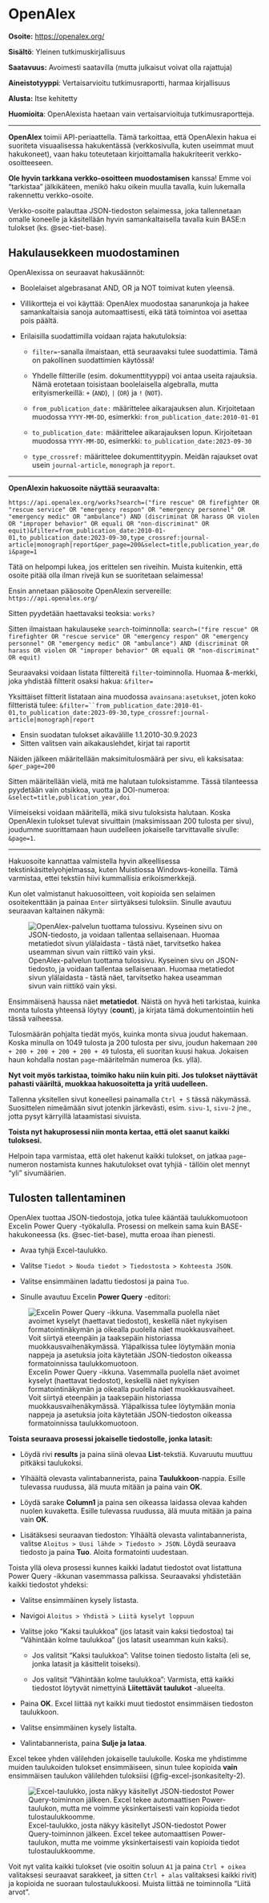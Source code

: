 # OpenAlex {#sec-tiet-openalex}

**Osoite:** <https://openalex.org/>

**Sisältö**: Yleinen tutkimuskirjallisuus

**Saatavuus:** Avoimesti saatavilla (mutta julkaisut voivat olla rajattuja)

**Aineistotyyppi**: Vertaisarvioitu tutkimusraportti, harmaa kirjallisuus

**Alusta:** Itse kehitetty

**Huomioita**: OpenAlexista haetaan vain vertaisarvioituja tutkimusraportteja.

------------------------------------------------------------------------

**OpenAlex** toimii API-periaattella. Tämä tarkoittaa, että OpenAlexin hakua ei suoriteta visuaalisessa hakukentässä (verkkosivulla, kuten useimmat muut hakukoneet), vaan haku toteutetaan kirjoittamalla hakukriteerit verkko-osoitteeseen.

**Ole hyvin tarkkana verkko-osoitteen muodostamisen** kanssa! Emme voi "tarkistaa" jälkikäteen, menikö haku oikein muulla tavalla, kuin lukemalla rakennettu verkko-osoite.

Verkko-osoite palauttaa JSON-tiedoston selaimessa, joka tallennetaan omalle koneelle ja käsitellään hyvin samankaltaisella tavalla kuin BASE:n tulokset (ks. @sec-tiet-base).

## Hakulausekkeen muodostaminen

OpenAlexissa on seuraavat hakusäännöt:

-   Boolelaiset algebrasanat AND, OR ja NOT toimivat kuten yleensä.

-   Villikortteja ei voi käyttää: OpenAlex muodostaa sanarunkoja ja hakee samankaltaisia sanoja automaattisesti, eikä tätä toimintoa voi asettaa pois päältä.

-   Erilaisilla suodattimilla voidaan rajata hakutuloksia:

    -   `filter=`-sanalla ilmaistaan, että seuraavaksi tulee suodattimia. Tämä on pakollinen suodattimien käytössä!

    -   Yhdelle filtterille (esim. dokumenttityyppi) voi antaa useita rajauksia. Nämä erotetaan toisistaan boolelaisella algebralla, mutta erityismerkeillä: `+` (`AND`), `|` (`OR`) ja `!` (`NOT`).

    -   `from_publication_date:` määrittelee aikarajauksen alun. Kirjoitetaan muodossa `YYYY-MM-DD`, esimerkki: `from_publication_date:2010-01-01`

    -   `to_publication_date:` määrittelee aikarajauksen lopun. Kirjoitetaan muodossa `YYYY-MM-DD`, esimerkki: `to_publication_date:2023-09-30`

    -   `type_crossref:` määrittelee dokumenttityypin. Meidän rajaukset ovat usein `journal-article`, `monograph` ja `report`.

------------------------------------------------------------------------

**OpenAlexin hakuosoite näyttää seuraavalta:**

`https://api.openalex.org/works?search=("fire rescue" OR firefighter OR "rescue service" OR "emergency respon" OR "emergency personnel" OR "emergency medic" OR "ambulance") AND (discriminat OR harass OR violen OR "improper behavior" OR equali OR "non-discriminat" OR equit)&filter=from_publication_date:2010-01-01,to_publication_date:2023-09-30,type_crossref:journal-article|monograph|report&per_page=200&select=title,publication_year,doi&page=1`

Tätä on helpompi lukea, jos erittelen sen riveihin. Muista kuitenkin, että osoite pitää olla ilman rivejä kun se suoritetaan selaimessa!

Ensin annetaan pääosoite OpenAlexin servereille: `https://api.openalex.org/`

Sitten pyydetään haettavaksi teoksia: `works?`

Sitten ilmaistaan hakulauseke `search`-toiminnolla: `search=("fire rescue" OR firefighter OR "rescue service" OR "emergency respon" OR "emergency personnel" OR "emergency medic" OR "ambulance") AND (discriminat OR harass OR violen OR "improper behavior" OR equali OR "non-discriminat" OR equit)`

Seuraavaksi voidaan listata filttereitä `filter`-toiminnolla. Huomaa &-merkki, joka yhdistää filtterit osaksi hakua: `&filter=`

Yksittäiset filtterit listataan aina muodossa `avainsana:asetukset`, joten koko filtteristä tulee: `&filter=``from_publication_date:2010-01-01,to_publication_date:2023-09-30,type_crossref:journal-article|monograph|report`

-   Ensin suodatan tulokset aikavälille 1.1.2010-30.9.2023
-   Sitten valitsen vain aikakauslehdet, kirjat tai raportit

Näiden jälkeen määritellään maksimitulosmäärä per sivu, eli kaksisataa: `&per_page=200`

Sitten määritellään vielä, mitä me halutaan tuloksistamme. Tässä tilanteessa pyydetään vain otsikkoa, vuotta ja DOI-numeroa: `&select=title,publication_year,doi`

Viimeiseksi voidaan määritellä, mikä sivu tuloksista halutaan. Koska OpenAlexin tulokset tulevat sivuittain (maksimissaan 200 tulosta per sivu), joudumme suorittamaan haun uudelleen jokaiselle tarvittavalle sivulle: `&page=1`.

------------------------------------------------------------------------

Hakuosoite kannattaa valmistella hyvin alkeellisessa tekstinkäsittelyohjelmassa, kuten Muistiossa Windows-koneilla. Tämä varmistaa, ettei tekstiin hiivi kummallisia erikoismerkkejä.

Kun olet valmistanut hakuosoitteen, voit kopioida sen selaimen osoitekenttään ja painaa `Enter` siirtyäksesi tuloksiin. Sinulle avautuu seuraavan kaltainen näkymä:

![OpenAlex-palvelun tuottama tulossivu. Kyseinen sivu on JSON-tiedosto, ja voidaan tallentaa sellaisenaan. Huomaa metatiedot sivun ylälaidasta - tästä näet, tarvitsetko hakea useamman sivun vain riittikö vain yksi.](pics/openalex_tulossivu.png){#fig-openalex-tulossivu fig-align="center"}

Ensimmäisenä haussa näet **metatiedot**. Näistä on hyvä heti tarkistaa, kuinka monta tulosta yhteensä löytyy (**count**), ja kirjata tämä dokumentointiin heti tässä vaiheessa.

Tulosmäärän pohjalta tiedät myös, kuinka monta sivua joudut hakemaan. Koska minulla on 1049 tulosta ja 200 tulosta per sivu, joudun hakemaan `200 + 200 + 200 + 200 + 200 + 49` tulosta, eli suoritan kuusi hakua. Jokaisen haun kohdalla nostan `page`-määritelmän numeroa (ks. yllä).

**Nyt voit myös tarkistaa, toimiko haku niin kuin piti. Jos tulokset näyttävät pahasti vääriltä, muokkaa hakuosoitetta ja yritä uudelleen.**

Tallenna yksitellen sivut koneellesi painamalla `Ctrl + S` tässä näkymässä. Suosittelen nimeämään sivut jotenkin järkevästi, esim. `sivu-1`, `sivu-2` jne., jotta pysyt kärryillä lataamistasi sivuista.

**Toista nyt hakuprosessi niin monta kertaa, että olet saanut kaikki tuloksesi.**

Helpoin tapa varmistaa, että olet hakenut kaikki tulokset, on jatkaa `page`-numeron nostamista kunnes hakutulokset ovat tyhjiä - tällöin olet mennyt "yli" sivumäärien.

## Tulosten tallentaminen

OpenAlex tuottaa JSON-tiedostoja, jotka tulee kääntää taulukkomuotoon Excelin Power Query -työkalulla. Prosessi on melkein sama kuin BASE-hakukoneessa (ks. @sec-tiet-base), mutta eroaa ihan pienesti.

-   Avaa tyhjä Excel-taulukko.

-   Valitse `Tiedot > Nouda tiedot > Tiedostosta > Kohteesta JSON`.

-   Valitse ensimmäinen ladattu tiedostosi ja paina `Tuo`.

-   Sinulle avautuu Excelin **Power Query** -editori:

![Excelin Power Query -ikkuna. Vasemmalla puolella näet avoimet kyselyt (haettavat tiedostot), keskellä näet nykyisen formatointinäkymän ja oikealla puolella näet muokkausvaiheet. Voit siirtyä eteenpäin ja taaksepäin historiassa muokkausvaihenäkymässä. Yläpalkissa tulee löytymään monia nappeja ja asetuksia joita käytetään JSON-tiedoston oikeassa formatoinnissa taulukkomuotoon.](pics/excel_powerquery.png){#fig-excel-powerquery-2 fig-align="center"}

**Toista seuraava prosessi jokaiselle tiedostolle, jonka latasit:**

-   Löydä rivi **results** ja paina siinä olevaa **List**-tekstiä. Kuvaruutu muuttuu pitkäksi taulukoksi.

-   Ylhäältä olevasta valintabannerista, paina **Taulukkoon**-nappia. Esille tulevassa ruudussa, älä muuta mitään ja paina vain **OK**.

-   Löydä sarake **Column1** ja paina sen oikeassa laidassa olevaa kahden nuolen kuvaketta. Esille tulevassa ruudussa, älä muuta mitään ja paina vain **OK**.

-   Lisätäksesi seuraavan tiedoston: Ylhäältä olevasta valintabannerista, valitse `Aloitus > Uusi lähde > Tiedosto > JSON`. Löydä seuraava tiedosto ja paina **Tuo**. Aloita formatointi uudestaan.

Toista yllä oleva prosessi kunnes kaikki ladatut tiedostot ovat listattuna Power Query -ikkunan vasemmassa palkissa. Seuraavaksi yhdistetään kaikki tiedostot yhdeksi:

-   Valitse ensimmäinen kysely listasta.

-   Navigoi `Aloitus > Yhdistä > Liitä kyselyt loppuun`

-   Valitse joko "Kaksi taulukkoa" (jos latasit vain kaksi tiedostoa) tai "Vähintään kolme taulukkoa" (jos latasit useamman kuin kaksi).

    -   Jos valitsit "Kaksi taulukkoa": Valitse toinen tiedosto listalta (eli se, jonka latasit ja käsittelit toiseksi).

    -   Jos valitsit "Vähintään kolme taulukkoa": Varmista, että kaikki tiedostot löytyvät nimettyinä **Liitettävät taulukot** -alueelta.

-   Paina **OK**. Excel liittää nyt kaikki muut tiedostot ensimmäisen tiedoston taulukkoon.

-   Valitse ensimmäinen kysely listalta.

-   Valintabannerista, paina **Sulje ja lataa**.

Excel tekee yhden välilehden jokaiselle taulukolle. Koska me yhdistimme muiden taulukoiden tulokset ensimmäiseen, sinun tulee kopioida **vain** ensimmäisen taulukon välilehden tuloksiisi (@fig-excel-jsonkasitelty-2).

![Excel-taulukko, josta näkyy käsitellyt JSON-tiedostot Power Query-toiminnon jälkeen. Excel tekee automaattisen Power-taulukon, mutta me voimme yksinkertaisesti vain kopioida tiedot tulostaulukkoomme.](pics/excel_jsonkasitelty.png){#fig-excel-jsonkasitelty-2 fig-align="center"}

Voit nyt valita kaikki tulokset (vie osoitin soluun `A1` ja paina `Ctrl + oikea` valitaksesi seuraavat sarakkeet, ja sitten `Ctrl + alas` valitaksesi kaikki rivit) ja kopioida ne suoraan tulostaulukkoosi. Muista liittää ne toiminnolla "Liitä arvot".
